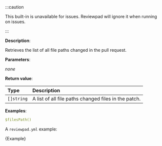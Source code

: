 
:::caution

This built-in is unavailable for issues. Reviewpad will ignore it when running on issues.

:::

**Description**:

Retrieves the list of all file paths changed in the pull request.

**Parameters**:

_none_

**Return value**:

| Type       | Description                                          |
| :--------- | :--------------------------------------------------- |
| `[]string` | A list of all file paths changed files in the patch. |

**Examples**:

```yml
$filesPath()
```

A `reviewpad.yml` example:

<CodeBlock language="yml" title="reviewpad.yml">{Example}</CodeBlock>
